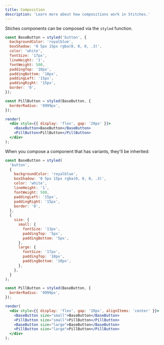 ```yaml
---
title: Composition
description: 'Learn more about how compositions work in Stitches.'
---
```


Stiches components can be composed via the `styled` function.

```jsx live manual
const BaseButton = styled('button', {
  backgroundColor: 'royalblue',
  boxShadow: '0 5px 15px rgba(0, 0, 0, .3)',
  color: 'white',
  fontSize: '17px',
  lineHeight: '1',
  fontWeight: 500,
  paddingTop: '10px',
  paddingBottom: '10px',
  paddingLeft: '15px',
  paddingRight: '15px',
  border: '0',
});

const PillButton = styled(BaseButton, {
  borderRadius: '9999px',
});

render(
  <div style={{ display: 'flex', gap: '20px' }}>
    <BaseButton>BaseButton</BaseButton>
    <PillButton>PillButton</PillButton>
  </div>
);
```

When you compose a component that has variants, they'll be inherited:

```jsx live manual
const BaseButton = styled(
  'button',
  {
    backgroundColor: 'royalblue',
    boxShadow: '0 5px 15px rgba(0, 0, 0, .3)',
    color: 'white',
    lineHeight: '1',
    fontWeight: 500,
    paddingLeft: '15px',
    paddingRight: '15px',
    border: '0',
  },
  {
    size: {
      small: {
        fontSize: '13px',
        paddingTop: '5px',
        paddingBottom: '5px',
      },
      large: {
        fontSize: '17px',
        paddingTop: '10px',
        paddingBottom: '10px',
      },
    },
  }
);

const PillButton = styled(BaseButton, {
  borderRadius: '9999px',
});

render(
  <div style={{ display: 'flex', gap: '20px', alignItems: 'center' }}>
    <BaseButton size="small">BaseButton</BaseButton>
    <PillButton size="small">PillButton</PillButton>
    <BaseButton size="large">BaseButton</BaseButton>
    <PillButton size="large">PillButton</PillButton>
  </div>
);
```
